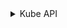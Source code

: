 

<details>
<summary>Kube API</summary>

### Инструкция StaticPod

<CodeBlock language="bash">
{`cat <<EOF > $\{BASE_K8S_PATH\}/manifests/kube-apiserver.yaml
  apiVersion: v1
  kind: Pod
  metadata:
    annotations:
      kubeadm.kubernetes.io/kube-apiserver.advertise-address.endpoint: $\{MACHINE_LOCAL_ADDRESS\}:$\{KUBE_APISERVER_PORT\}
    creationTimestamp: null
    labels:
      component: kube-apiserver
      tier: control-plane
    name: kube-apiserver
    namespace: kube-system
  spec:
    containers:
    - command:
      - kube-apiserver
      - --advertise-address=${KUBE_API_ARGS.advertiseAddress.value}
      - --allow-privileged=${KUBE_API_ARGS.allowPrivileged.value}
      - --anonymous-auth=${KUBE_API_ARGS.anonymousAuth.value}
      - --authorization-mode=${KUBE_API_ARGS.authorizationMode.value}
      - --client-ca-file=${KUBE_API_ARGS.clientCAFile.value}
      - --enable-admission-plugins=${KUBE_API_ARGS.enableAdmissionPlugins.value}
      - --enable-bootstrap-token-auth=${KUBE_API_ARGS.enableBootstrapTokenAuth.value}
      - --etcd-cafile=${KUBE_API_ARGS.etcdCAFile.value}
      - --etcd-certfile=${KUBE_API_ARGS.etcdCertfile.value}
      - --etcd-keyfile=${KUBE_API_ARGS.etcdKeyfile.value}
      - --etcd-servers=${KUBE_API_ARGS.etcdServers.value}
      - --kubelet-client-certificate=${KUBE_API_ARGS.kubeletClientCertificate.value}
      - --kubelet-client-key=${KUBE_API_ARGS.kubeletClientKey.value}
      - --kubelet-port=${KUBE_API_ARGS.kubeletServerPort.value}
      - --kubelet-preferred-address-types=InternalIP,ExternalIP,Hostname
      - --kubelet-read-only-port=${KUBE_API_ARGS.kubeletReadOnlyPort.value}
      - --proxy-client-cert-file=${KUBE_API_ARGS.proxyClientCertFile.value}
      - --proxy-client-key-file=${KUBE_API_ARGS.proxyClientKeyFile.value}
      - --requestheader-allowed-names=${KUBE_API_ARGS.requestheaderAllowedNames.value}
      - --requestheader-client-ca-file=${KUBE_API_ARGS.requestheaderClientCAFile.value}
      - --requestheader-extra-headers-prefix=${KUBE_API_ARGS.requestheaderExtraHeadersPrefix.value}
      - --requestheader-group-headers=${KUBE_API_ARGS.requestheaderGroupHeaders.value}
      - --requestheader-username-headers=${KUBE_API_ARGS.requestheaderUsernameHeaders.value}
      - --secure-port=${KUBE_API_ARGS.securePort.value}
      - --service-account-issuer=${KUBE_API_ARGS.serviceAccountIssuer.value}
      - --service-account-key-file=${KUBE_API_ARGS.serviceAccountKeyFile.value}
      - --service-account-signing-key-file=${KUBE_API_ARGS.serviceAccountSigningKeyFile.value}
      - --service-cluster-ip-range=${KUBE_API_ARGS.serviceClusterIPRange.value}
      - --tls-cert-file=${KUBE_API_ARGS.tlsCertFile.value}
      - --tls-private-key-file=${KUBE_API_ARGS.tlsPrivateKeyFile.value}
      image: $\{BASE_DOCKER_REGISTRY\}/kube-apiserver:$\{KUBERNETES_VERSION\}
      imagePullPolicy: IfNotPresent
      livenessProbe:
        failureThreshold: 8
        httpGet:
          host: $\{MACHINE_LOCAL_ADDRESS\}
          path: /livez
          port: $\{KUBE_APISERVER_PORT\}
          scheme: HTTPS
        initialDelaySeconds: 10
        periodSeconds: 10
        timeoutSeconds: 15
      name: kube-apiserver
      readinessProbe:
        failureThreshold: 3
        httpGet:
          host: $\{MACHINE_LOCAL_ADDRESS\}
          path: /readyz
          port: $\{KUBE_APISERVER_PORT\}
          scheme: HTTPS
        periodSeconds: 1
        timeoutSeconds: 15
      resources:
        requests:
          cpu: 250m
      startupProbe:
        failureThreshold: 24
        httpGet:
          host: $\{MACHINE_LOCAL_ADDRESS\}
          path: /livez
          port: $\{KUBE_APISERVER_PORT\}
          scheme: HTTPS
        initialDelaySeconds: 10
        periodSeconds: 10
        timeoutSeconds: 15
      volumeMounts:
      - mountPath: /etc/ssl/certs
        name: ca-certs
        readOnly: true
      - mountPath: /etc/ca-certificates
        name: etc-ca-certificates
        readOnly: true
      - mountPath: /etc/pki
        name: etc-pki
        readOnly: true
      - mountPath: /var/log/kubernetes/audit/
        name: k8s-audit
      - mountPath: $\{BASE_K8S_PATH\}/pki
        name: k8s-certs
        readOnly: true
      - mountPath: /usr/local/share/ca-certificates
        name: usr-local-share-ca-certificates
        readOnly: true
      - mountPath: /usr/share/ca-certificates
        name: usr-share-ca-certificates
        readOnly: true
    hostNetwork: true
    priority: 2000001000
    priorityClassName: system-node-critical
    securityContext:
      seccompProfile:
        type: RuntimeDefault
    volumes:
    - hostPath:
        path: /etc/ssl/certs
        type: DirectoryOrCreate
      name: ca-certs
    - hostPath:
        path: /etc/ca-certificates
        type: DirectoryOrCreate
      name: etc-ca-certificates
    - hostPath:
        path: /etc/pki
        type: DirectoryOrCreate
      name: etc-pki
    - hostPath:
        path: /var/log/kubernetes/audit/
        type: DirectoryOrCreate
      name: k8s-audit
    - hostPath:
        path: $\{BASE_K8S_PATH\}/pki
        type: DirectoryOrCreate
      name: k8s-certs
    - hostPath:
        path: /usr/local/share/ca-certificates
        type: DirectoryOrCreate
      name: usr-local-share-ca-certificates
    - hostPath:
        path: /usr/share/ca-certificates
        type: DirectoryOrCreate
      name: usr-share-ca-certificates
  status: {}
EOF
`}
</CodeBlock>

</details>
